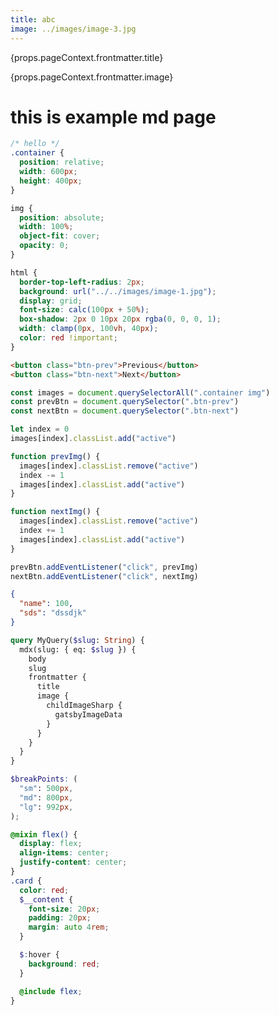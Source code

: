 ```yaml
---
title: abc
image: ../images/image-3.jpg
---
```


<p>{props.pageContext.frontmatter.title}</p>
<p>{props.pageContext.frontmatter.image}</p>

# this is example md page

```css
/* hello */
.container {
  position: relative;
  width: 600px;
  height: 400px;
}

img {
  position: absolute;
  width: 100%;
  object-fit: cover;
  opacity: 0;
}

html {
  border-top-left-radius: 2px;
  background: url("../../images/image-1.jpg");
  display: grid;
  font-size: calc(100px + 50%);
  box-shadow: 2px 0 10px 20px rgba(0, 0, 0, 1);
  width: clamp(0px, 100vh, 40px);
  color: red !important;
}
```

```html
<button class="btn-prev">Previous</button>
<button class="btn-next">Next</button>
```

```js
const images = document.querySelectorAll(".container img")
const prevBtn = document.querySelector(".btn-prev")
const nextBtn = document.querySelector(".btn-next")

let index = 0
images[index].classList.add("active")

function prevImg() {
  images[index].classList.remove("active")
  index -= 1
  images[index].classList.add("active")
}

function nextImg() {
  images[index].classList.remove("active")
  index += 1
  images[index].classList.add("active")
}

prevBtn.addEventListener("click", prevImg)
nextBtn.addEventListener("click", nextImg)
```

```json
{
  "name": 100,
  "sds": "dssdjk"
}
```

```graphql
query MyQuery($slug: String) {
  mdx(slug: { eq: $slug }) {
    body
    slug
    frontmatter {
      title
      image {
        childImageSharp {
          gatsbyImageData
        }
      }
    }
  }
}
```

```scss
$breakPoints: (
  "sm": 500px,
  "md": 800px,
  "lg": 992px,
);

@mixin flex() {
  display: flex;
  align-items: center;
  justify-content: center;
}
.card {
  color: red;
  $__content {
    font-size: 20px;
    padding: 20px;
    margin: auto 4rem;
  }

  $:hover {
    background: red;
  }

  @include flex;
}
```
